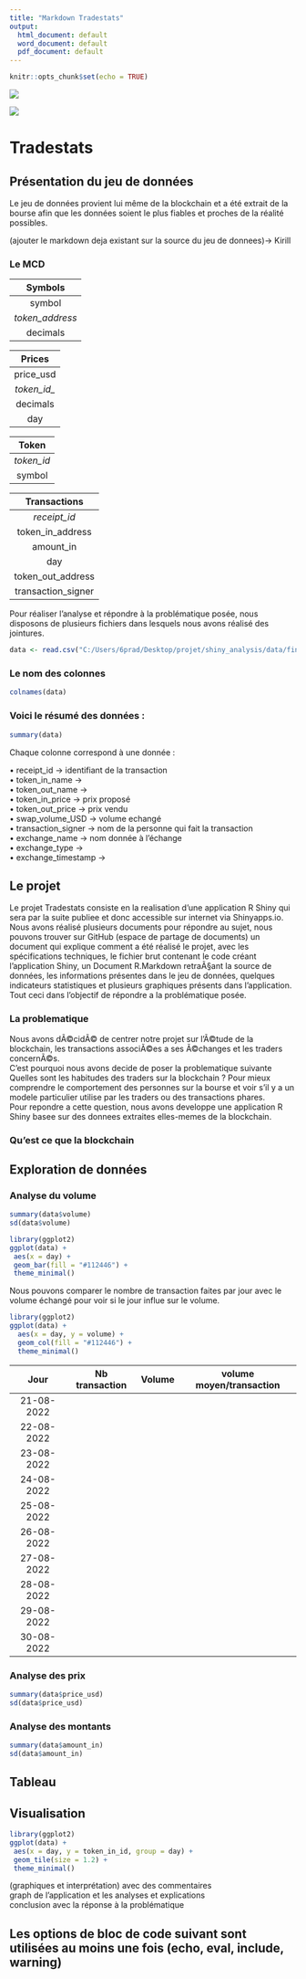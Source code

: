 ```yaml
---
title: "Markdown Tradestats"
output:
  html_document: default
  word_document: default
  pdf_document: default
---
```


```r
knitr::opts_chunk$set(echo = TRUE)
```

  
![](https://www.cooperative.com/news/PublishingImages/fcc-spectrum-2020-getty.jpg)


![](https://v2.cimg.co/guide/77189/186288/adobestock-477176149-1.jpg)
  
  
  
  
# Tradestats 

## Présentation du jeu de données  

Le jeu de données provient lui même de la blockchain et a été extrait de la bourse afin que les données soient le plus fiables et proches de la réalité possibles.  

(ajouter le markdown deja existant sur la source du jeu de donnees)-> Kirill

### Le MCD

| Symbols        |
|:--------------:|
| symbol         |
| *token_address*|
|decimals        |

| Prices      |
|:-----------:|
| price_usd   |
| *token_id_* |
|decimals     |
|day          |

| Token        |
|:------------:|
| *token_id*   |
| symbol       |

| Transactions     |
|:----------------:|
| *receipt_id*     |
| token_in_address |
|amount_in         |
|day               |
|token_out_address |
|transaction_signer|

Pour réaliser l'analyse et répondre à la problématique posée, nous disposons de plusieurs fichiers dans lesquels nous avons réalisé des jointures.  

```r
data <- read.csv("C:/Users/6prad/Desktop/projet/shiny_analysis/data/final/swap_operations.csv")
```
### Le nom des colonnes  

```r
colnames(data)
```

### Voici le résumé des données :  

```r
summary(data)
```

Chaque colonne correspond à une donnée :

•	receipt_id -> identifiant de la transaction  
•	token_in_name ->  
•	token_out_name ->  
•	token_in_price -> prix proposé  
•	token_out_price -> prix vendu  
•	swap_volume_USD -> volume echangé  
•	transaction_signer -> nom de la personne qui fait la transaction  
•	exchange_name -> nom donnée à l’échange  
•	exchange_type ->  
•	exchange_timestamp ->  

## Le projet  

Le projet Tradestats consiste en la realisation d'une application R Shiny qui sera par la suite publiee et donc accessible sur internet via Shinyapps.io.  
Nous avons réalisé plusieurs documents pour répondre au sujet, nous pouvons trouver sur GitHub (espace de partage de documents) un document qui explique comment a été réalisé le projet, avec les spécifications techniques, le fichier brut contenant le code créant l'application Shiny, un Document R.Markdown retraÃ§ant la source de données, les informations présentes dans le jeu de données, quelques indicateurs statistiques et plusieurs graphiques présents dans l'application. Tout ceci dans l'objectif de répondre a la problématique posée.

### La problematique  

Nous avons dÃ©cidÃ© de centrer notre projet sur l'Ã©tude de la blockchain, les transactions associÃ©es a ses Ã©changes et les traders concernÃ©s.  
C'est pourquoi nous avons decide de poser la problematique suivante Quelles sont les habitudes des traders sur la blockchain ? Pour mieux comprendre le comportement des personnes sur la bourse et voir s'il y a un modele particulier utilise par les traders ou des transactions phares.  
Pour repondre a cette question, nous avons developpe une application R Shiny basee sur des donnees extraites elles-memes de la blockchain.  

### Qu'est ce que la blockchain  



## Exploration de données  

### Analyse du volume

```r
summary(data$volume)
sd(data$volume)
```

```r
library(ggplot2)
ggplot(data) +
 aes(x = day) +
 geom_bar(fill = "#112446") +
 theme_minimal()
```

Nous pouvons comparer le nombre de transaction faites par jour avec le volume échangé pour voir si le jour influe sur le volume.  

```r
library(ggplot2)
ggplot(data) +
  aes(x = day, y = volume) +
  geom_col(fill = "#112446") +
  theme_minimal()
```

|   Jour   |Nb transaction|Volume |volume moyen/transaction|
|:--------:|:--------:|:--------:|:--------:|
|21-08-2022| | | |
|22-08-2022| | | |
|23-08-2022| | | |
|24-08-2022| | | |
|25-08-2022| | | |
|26-08-2022| | | |
|27-08-2022| | | |
|28-08-2022| | | |
|29-08-2022| | | |
|30-08-2022| | | |

### Analyse des prix

```r
summary(data$price_usd)
sd(data$price_usd)
```

### Analyse des montants

```r
summary(data$amount_in)
sd(data$amount_in)
```

## Tableau  

## Visualisation  






```r
library(ggplot2)
ggplot(data) +
 aes(x = day, y = token_in_id, group = day) +
 geom_tile(size = 1.2) +
 theme_minimal()
```

(graphiques et interprétation) avec des commentaires  
graph de l'application et les analyses et explications  
conclusion avec la réponse à la problématique  

## Les options de bloc de code suivant sont utilisées au moins une fois (echo, eval, include, warning)  

